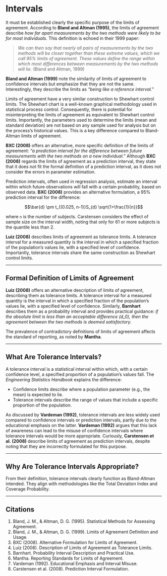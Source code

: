# Intervals

It must be established clearly the specific purpose of the limits of agreement. According to **Bland and Altman (1995)**, the limits of agreement describe *how far apart measurements by the two methods were likely to be for most individuals.* This definition is echoed in their 1999 paper:

> *We can then say that nearly all pairs of measurements by the two methods will be closer together than these extreme values, which we call 95% limits of agreement. These values define the range within which most differences between measurements by the two methods will lie.* (Bland and Altman, 1999)

**Bland and Altman (1999)** note the similarity of limits of agreement to confidence intervals but emphasize that they are not the same. Interestingly, they describe the limits as *"being like a reference interval."*

Limits of agreement have a very similar construction to Shewhart control limits. The Shewhart chart is a well-known graphical methodology used in statistical process control. Consequently, there is potential for misinterpreting the limits of agreement as equivalent to Shewhart control limits. Importantly, the parameters used to determine the limits (mean and standard deviation) are not based on any sample used for analysis but on the process's historical values. This is a key difference compared to Bland-Altman limits of agreement.

**BXC (2008)** offers an alternative, more specific definition of the limits of agreement: *"a prediction interval for the difference between future measurements with the two methods on a new individual."* Although **BXC (2008)** regards the limits of agreement as a prediction interval, they state that it does not fit the formal definition of a prediction interval, as it does not consider the errors in parameter estimation.

Prediction intervals, often used in regression analysis, estimate an interval within which future observations will fall with a certain probability, based on observed data. **BXC (2008)** provides an alternative formulation, a 95% prediction interval for the difference:

$$\bar{d} \pm t_{(0.025, n-1)}S_{d} \sqrt{1+\frac{1}{n}}$$

where `n` is the number of subjects. Carstensen considers the effect of sample size on the interval width, noting that only for 61 or more subjects is the quantile less than 2.

**Luiz (2008)** describes limits of agreement as tolerance limits. A tolerance interval for a measured quantity is the interval in which a specified fraction of the population's values lie, with a specified level of confidence. Importantly, tolerance intervals share the same construction as Shewhart control limits.

---

## Formal Definition of Limits of Agreement

**Luiz (2008)** offers an alternative description of limits of agreement, describing them as tolerance limits. A tolerance interval for a measured quantity is the interval in which a specified fraction of the population's values lie, with a specified level of confidence. Similarly, **Barnhart** describes them as a probability interval and provides practical guidance: *if the absolute limit is less than an acceptable difference \(d_0\), then the agreement between the two methods is deemed satisfactory.*

The prevalence of contradictory definitions of limits of agreement affects the standard of reporting, as noted by **Mantha**.

---

## What Are Tolerance Intervals?

A tolerance interval is a statistical interval within which, with a certain confidence level, a specified proportion of a population's values fall. The *Engineering Statistics Handbook* explains the difference:

- Confidence limits describe where a population parameter (e.g., the mean) is expected to lie.
- Tolerance intervals describe the range of values that include a specific proportion of the population.

As discussed by **Vardeman (1992)**, tolerance intervals are less widely used compared to confidence intervals or prediction intervals, partly due to the educational emphasis on the latter. **Vardeman (1992)** argues that this lack of awareness can lead to the misuse of confidence intervals where tolerance intervals would be more appropriate. Curiously, **Carstensen et al. (2008)** describe limits of agreement as prediction intervals, despite noting that they are incorrectly formulated for this purpose.

---

## Why Are Tolerance Intervals Appropriate?

From their definition, tolerance intervals clearly function as Bland-Altman intended. They align with methodologies like the Total Deviation Index and Coverage Probability.

---

## Citations

1. Bland, J. M., & Altman, D. G. (1995). Statistical Methods for Assessing Agreement.
2. Bland, J. M., & Altman, D. G. (1999). Limits of Agreement Definition and Usage.
3. BXC (2008). Alternative Formulation for Limits of Agreement.
4. Luiz (2008). Description of Limits of Agreement as Tolerance Limits.
5. Barnhart. Probability Interval Description and Practical Use.
6. Mantha. Reporting Standards for Limits of Agreement.
7. Vardeman (1992). Educational Emphasis and Interval Misuse.
8. Carstensen et al. (2008). Prediction Interval Formulation.

